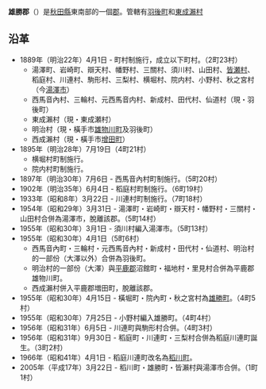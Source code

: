 {{unreferenced|time=2009-4-4}}

{{日本郡|
郡=雄勝郡|
日文原名=雄勝郡|
平假名=おがちぐん|
羅馬字拼音=Ogachi-gun|
都道府縣=秋田縣|
支廳=|
町=1|
村=1|
經度=|
緯度=|
地圖=[[File:Ogachi_District_in_Akita_Prefecture.png|250px]]
}}
'''雄勝郡'''（{{jpn|j=雄勝郡|hg=おがちぐん|rm=Ogachi gun|f=y}}）是[[秋田縣|秋田縣]]東南部的一個[[郡|郡]]。管轄有[[羽後町|羽後町]]和[[東成瀨村|東成瀨村]]

==沿革==
*1889年（明治22年）4月1日 - 町村制施行，成立以下町村。（2町23村）
**湯澤町、岩崎町、辯天村、幡野村、三關村、須川村、山田村、[[皆瀬村|皆瀬村]]、稻庭村、川連村、駒形村、三梨村、横堀村、院内村、小野村、秋之宮村（今[[湯澤市|湯澤市]]）
**西馬音內村、三輪村、元西馬音内村、新成村、田代村、仙道村（現・羽後町）
**東成瀨村（現・東成瀬村）
**明治村（現・橫手市[[雄物川町|雄物川町]]及羽後町）
**西成瀨村（現・橫手市[[增田町|增田町]]）
*1895年（明治28年）7月19日（4町21村）
**横堀村町制施行。
**院内村町制施行。
*1897年（明治30年）7月6日 - 西馬音內村町制施行。（5町20村）
*1902年（明治35年）6月4日 - 稻庭村町制施行。（6町19村）
*1933年（昭和8年）3月22日 - 川連村町制施行。（7町18村）
*1954年（昭和29年）3月31日 - 湯澤町・岩崎町・辯天村・幡野村・三關村・山田村合併為湯澤市，脫離該郡。（5町14村）
*1955年（昭和30年）3月1日 - 須川村編入湯澤市。（5町13村）
*1955年（昭和30年）4月1日（5町6村）
**西馬音內町・三輪村・元西馬音內村・新成村・田代村・仙道村、明治村的一部份（大澤以外）合併為羽後町。
**明治村的一部份（大澤）與[[平鹿郡|平鹿郡]]沼館町・福地村・里見村合併為平鹿郡雄物川町。
**西成瀨村併入平鹿郡増田町，脫離該郡。
*1955年（昭和30年）4月15日 - 橫堀町・院內町・秋之宮村為[[雄勝町_(秋田縣)|雄勝町]]。（4町5村）
*1955年（昭和30年）7月25日 - 小野村編入雄勝町。（4町4村）
*1956年（昭和31年）6月5日 - 川連町與駒形村合併。（4町3村）
*1956年（昭和31年）9月30日 - 稻庭町・川連町・三梨村合併為稻庭川連町誕生。（3町2村）
*1966年（昭和41年）4月1日 - 稻庭川連町改名為[[稻川町|稻川町]]。
*2005年（平成17年）3月22日 - 稻川町・雄勝町・皆瀨村與湯澤市合併。（1町1村）

{{羽後國的郡}}
{{秋田縣}}{{Authority control}}